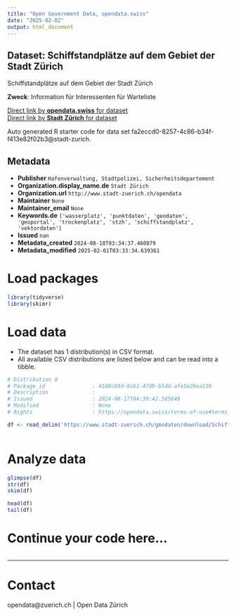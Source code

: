```yaml
---
title: "Open Government Data, opendata.swiss"
date: "2025-02-02"
output: html_document
---
```


## Dataset: Schiffstandplätze auf dem Gebiet der Stadt Zürich

Schiffstandplätze auf dem Gebiet der Stadt Zürich

**Zweck**: Information für Interessenten für Warteliste

[Direct link by **opendata.swiss** for dataset](https://opendata.swiss/de/dataset/schiffstandplatze-auf-dem-gebiet-der-stadt-zurich)<br>
[Direct link by **Stadt Zürich** for dataset](https://data.stadt-zuerich.ch/dataset/geo_schiffstandplaetze_auf_dem_gebiet_der_stadt_zuerich)

Auto generated R starter code for data set fa2eccd0-8257-4c86-b34f-f413e82f02b3@stadt-zurich.

## Metadata

- **Publisher** `Hafenverwaltung, Stadtpolizei, Sicherheitsdepartement`
- **Organization.display_name.de** `Stadt Zürich`
- **Organization.url** `http://www.stadt-zuerich.ch/opendata`
- **Maintainer** `None`
- **Maintainer_email** `None`
- **Keywords.de** `['wasserplatz', 'punktdaten', 'geodaten', 'geoportal', 'trockenplatz', 'stzh', 'schiffstandplatz', 'vektordaten']`
- **Issued** `nan`
- **Metadata_created** `2024-08-18T03:34:37.460879`
- **Metadata_modified** `2025-02-01T03:33:34.639361`


# Load packages

```r

library(tidyverse)
library(skimr)

```

# Load data

-   The dataset has 1 distribution(s) in CSV format.
-   All available CSV distributions are listed below and can be read into a tibble.

```r

# Distribution 0
# Package_id               : 4188c03d-0cb1-47d9-b5dd-afe5a26ea136
# Description              : 
# Issued                   : 2024-08-17T04:30:42.565649
# Modified                 : None
# Rights                   : https://opendata.swiss/terms-of-use#terms_open

df <- read_delim('https://www.stadt-zuerich.ch/geodaten/download/Schiffstandplaetze_auf_dem_Gebiet_der_Stadt_Zuerich?format=10008')



```

# Analyze data

```r

glimpse(df)
str(df)
skim(df)

head(df)
tail(df)

```

# Continue your code here...

```r

```

------------------------------------------------------------------------

# Contact

opendata@zuerich.ch | Open Data Zürich
